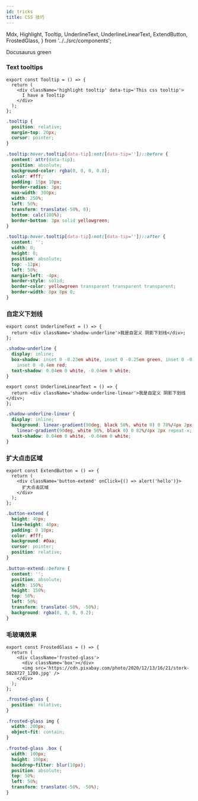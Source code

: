 ```yaml
---
id: tricks
title: CSS 技巧
---
```


  Mdx,
  Highlight,
  Tooltip,
  UnderlineText,
  UnderlineLinearText,
  ExtendButton,
  FrostedGlass,
} from '../../src/components';

<Mdx>
  <Highlight color='#25c2a0'>Docusaurus green</Highlight>
</Mdx>

### Text tooltips

```tsx title="tsx"
export const Tooltip = () => {
  return (
    <div className='highlight tooltip' data-tip='This css tooltip'>
      I have a Tooltip
    </div>
  );
};
```

```css title="css"
.tooltip {
  position: relative;
  margin-top: 20px;
  cursor: pointer;
}

.tooltip:hover.tooltip[data-tip]:not([data-tip=''])::before {
  content: attr(data-tip);
  position: absolute;
  background-color: rgba(0, 0, 0, 0.8);
  color: #fff;
  padding: 15px 10px;
  border-radius: 3px;
  max-width: 300px;
  width: 250%;
  left: 50%;
  transform: translate(-50%, 0);
  bottom: calc(100%);
  border-bottom: 3px solid yellowgreen;
}

.tooltip:hover.tooltip[data-tip]:not([data-tip=''])::after {
  content: '';
  width: 0;
  height: 0;
  position: absolute;
  top: -12px;
  left: 50%;
  margin-left: -4px;
  border-style: solid;
  border-color: yellowgreen transparent transparent transparent;
  border-width: 8px 8px 0;
}
```

<Mdx>
  <Tooltip />
</Mdx>

### 自定义下划线

```tsx title="tsx"
export const UnderlineText = () => {
  return <div className='shadow-underline'>我是自定义 阴影下划线</div>;
};
```

```css title="css"
.shadow-underline {
  display: inline;
  box-shadow: inset 0 -0.23em white, inset 0 -0.25em green, inset 0 -0.3em white,
    inset 0 -0.4em red;
  text-shadow: 0.04em 0 white, -0.04em 0 white;
}
```

<Mdx>
  <UnderlineText />
</Mdx>

```tsx title="tsx"
export const UnderlineLinearText = () => {
  return <div className='shadow-underline-linear'>我是自定义 阴影下划线</div>;
};
```

```css title="css"
.shadow-underline-linear {
  display: inline;
  background: linear-gradient(90deg, black 50%, white 0) 0 78%/4px 2px repeat-x,
    linear-gradient(90deg, white 50%, black 0) 0 82%/4px 2px repeat-x;
  text-shadow: 0.04em 0 white, -0.04em 0 white;
}
```

<Mdx>
  <UnderlineLinearText />
</Mdx>

### 扩大点击区域

```tsx title="tsx"
export const ExtendButton = () => {
  return (
    <div className='button-extend' onClick={() => alert('hello')}>
      扩大点击区域
    </div>
  );
};
```

```css title="css"
.button-extend {
  height: 40px;
  line-height: 40px;
  padding: 0 10px;
  color: #fff;
  background: #0aa;
  cursor: pointer;
  position: relative;
}

.button-extend::before {
  content: '';
  position: absolute;
  width: 150%;
  height: 150%;
  top: 50%;
  left: 50%;
  transform: translate(-50%, -50%);
  background: rgba(0, 0, 0, 0.2);
}
```

<Mdx>
  <ExtendButton />
</Mdx>

### 毛玻璃效果

```tsx title="tsx"
export const FrostedGlass = () => {
  return (
    <div className='frosted-glass'>
      <div className='box'></div>
      <img src='https://cdn.pixabay.com/photo/2020/12/13/16/21/stork-5828727_1280.jpg' />
    </div>
  );
};
```

```css title="css"
.frosted-glass {
  position: relative;
}

.frosted-glass img {
  width: 200px;
  object-fit: contain;
}

.frosted-glass .box {
  width: 100px;
  height: 100px;
  backdrop-filter: blur(10px);
  position: absolute;
  top: 50%;
  left: 50%;
  transform: translate(-50%, -50%);
}
```

<Mdx>
  <FrostedGlass />
</Mdx>
